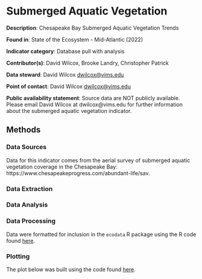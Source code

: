 # Submerged Aquatic Vegetation

**Description**: Chesapeake Bay Submerged Aquatic Vegetation Trends

**Found in**:  State of the Ecosystem - Mid-Atlantic (2022) 

**Indicator category**: Database pull with analysis

**Contributor(s)**: David Wilcox, Brooke Landry, Christopher Patrick
  
**Data steward**: David Wilcox <dwilcox@vims.edu>
  
**Point of contact**: David Wilcox <dwilcox@vims.edu>
  
**Public availability statement**: Source data are NOT publicly available. Please email David Wilcox at dwilcox@vims.edu for further information about the submerged aquatic vegetation indicator.

## Methods

### Data Sources
Data for this indicator comes from the aerial survey of submerged aquatic vegetation coverage in the Chesapeake Bay: https://www.chesapeakeprogress.com/abundant-life/sav.

### Data Extraction

### Data Analysis

### Data Processing 

Data were formatted for inclusion in the `ecodata` R package using the R code found [here](https://github.com/NOAA-EDAB/ecodata/blob/master/data-raw/get_sav.R).

### Plotting

The plot below was built using the code found
[here](https://raw.githubusercontent.com/NOAA-EDAB/ecodata/master/chunk-scripts/LTL_MAB.Rmd-sav.R). 

```r

```




